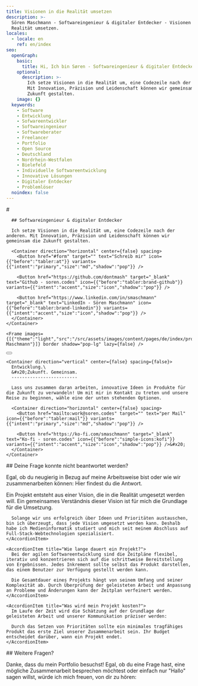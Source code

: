 ```yaml
---
title: Visionen in die Realität umsetzen
description: >-
  Sören Maschmann - Softwareingenieur & digitaler Entdecker - Visionen in die
  Realität umsetzen.
locales:
  - locale: en
    ref: en/index
seo:
  openGraph:
    basic:
      title: Hi, Ich bin Søren - Softwareingenieur & digitaler Entdecker
    optional:
      description: >-
        Ich setze Visionen in die Realität um, eine Codezeile nach der anderen.
        Mit Innovation, Präzision und Leidenschaft können wir gemeinsam die
        Zukunft gestalten.
    image: {}
  keywords:
    - Software
    - Entwicklung
    - Sofwareentwickler
    - Softwareingenieur
    - Softwareberater
    - Freelancer
    - Portfolio
    - Open Source
    - Deutschland
    - Nordrhein-Westfalen
    - Bielefeld
    - Individuelle Softwareentwicklung
    - Innovative Lösungen
    - Digitaler Entdecker
    - Problemlöser
  noindex: false
---
```

<Section max={false} background={false}>
  <Grid kind="left">
    <Container direction="vertical" center={false} spacing={false}>
      # <Style color="primary" typography="heading-3">Hi, ich bin Søren</Style>

      ## Softwareingenieur & digitaler Entdecker

      Ich setze Visionen in die Realität um, eine Codezeile nach der anderen. Mit Innovation, Präzision und Leidenschaft können wir gemeinsam die Zukunft gestalten.

      <Container direction="horizontal" center={false} spacing>
        <Button href="#form" target="" text="Schreib mir" icon={{"before":"tabler:at"}} variants={{"intent":"primary","size":"md","shadow":"pop"}} />

        <Button href="https://github.com/dontmash" target="_blank" text="Github - soren.codes" icon={{"before":"tabler:brand-github"}} variants={{"intent":"accent","size":"icon","shadow":"pop"}} />

        <Button href="https://www.linkedin.com/in/smaschmann" target="_blank" text="LinkedIn - Sören Maschmann" icon={{"before":"tabler:brand-linkedin"}} variants={{"intent":"accent","size":"icon","shadow":"pop"}} />
      </Container>
    </Container>

    <Frame images={[{"theme":"light","src":"/src/assets/images/content/pages/de/index/profile.jpg","alt":"Sören Maschmann"}]} border shadow="pop-lg" lazy={false} />
  </Grid>

  <Container direction="horizontal" center spacing={false}>
    <Button href="#contact" target="" text="Zu Kontakt" icon={{"before":"tabler:chevron-down"}} variants={{"intent":"accent","size":"icon","shadow":"none"}} />
  </Container>
</Section>

<Section id="contact" max={false} background>
  <Grid kind="right">
    <Frame images={[{"theme":"light","src":"/src/assets/images/content/pages/de/index/cover.png","alt":"Eine Komposition aus Formen, die Teile einer \"Software\" abbilden sollen."},{"theme":"dark","src":"/src/assets/images/content/pages/de/index/cover_dark.png","alt":"Eine Komposition aus Formen, die Teile einer \"Software\" abbilden sollen."}]} border={false} shadow="none" lazy />

    <Container direction="vertical" center={false} spacing={false}>
      Entwicklung.\
      &#x20;Zukunft. Gemeinsam.
      -------------------------

      Lass uns zusammen daran arbeiten, innovative Ideen in Produkte für die Zukunft zu verwandeln! Um mit mir in Kontakt zu treten und unsere Reise zu beginnen, wähle eine der unten stehenden Optionen.

      <Container direction="horizontal" center={false} spacing>
        <Button href="mailto:work@soren.codes" target="" text="per Mail" icon={{"before":"tabler:mail"}} variants={{"intent":"primary","size":"md","shadow":"pop"}} />

        <Button href="https://ko-fi.com/smaschmann" target="_blank" text="Ko-fi - soren.codes" icon={{"before":"simple-icons:kofi"}} variants={{"intent":"accent","size":"icon","shadow":"pop"}} />&#x20;
      </Container>
    </Container>
  </Grid>
</Section>

<Section id="faq" max background={false}>
  ## Deine Frage konnte nicht beantwortet werden?

  Egal, ob du neugierig in Bezug auf meine Arbeitsweise bist oder wie wir zusammenarbeiten können: Hier findest du die Antwort.

  <Accordion multiple={false}>
    <AccordionItem title="Was ist für mich ein Projekt?">
      Ein Projekt entsteht aus einer Vision, die in die Realität umgesetzt werden will. Ein gemeinsames Verständnis dieser Vision ist für mich die Grundlage für die Umsetzung.

      Solange wir uns erfolgreich über Ideen und Prioritäten austauschen, bin ich überzeugt, dass jede Vision umgesetzt werden kann. Deshalb habe ich Medieninformatik studiert und mich seit meinem Abschluss auf Full-Stack-Webtechnologien spezialisiert.
    </AccordionItem>

    <AccordionItem title="Wie lange dauert ein Projekt?">
      Bei der agilen Softwareentwicklung sind die Zeitpläne flexibel, iterativ und konzentrieren sich auf die schrittweise Bereitstellung von Ergebnissen. Jedes Inkrement sollte selbst das Produkt darstellen, das einem Benutzer zur Verfügung gestellt werden kann.

      Die Gesamtdauer eines Projekts hängt von seinem Umfang und seiner Komplexität ab. Durch Überprüfung der geleisteten Arbeit und Anpassung an Probleme und Änderungen kann der Zeitplan verfeinert werden.
    </AccordionItem>

    <AccordionItem title="Was wird mein Projekt kosten?">
      Im Laufe der Zeit wird die Schätzung auf der Grundlage der geleisteten Arbeit und unserer Kommunikation präziser werden:

      Durch das Setzen von Prioritäten sollte ein minimales tragfähiges Produkt das erste Ziel unserer Zusammenarbeit sein. Ihr Budget entscheidet darüber, wann ein Projekt endet.
    </AccordionItem>
  </Accordion>
</Section>

<Section id="form" max background={false}>
  ## Weitere Fragen?

  Danke, dass du mein Portfolio besuchst! Egal, ob du eine Frage hast, eine mögliche Zusammenarbeit besprechen möchtest oder einfach nur "Hallo" sagen willst, würde ich mich freuen, von dir zu hören:

  <Form />
</Section>
